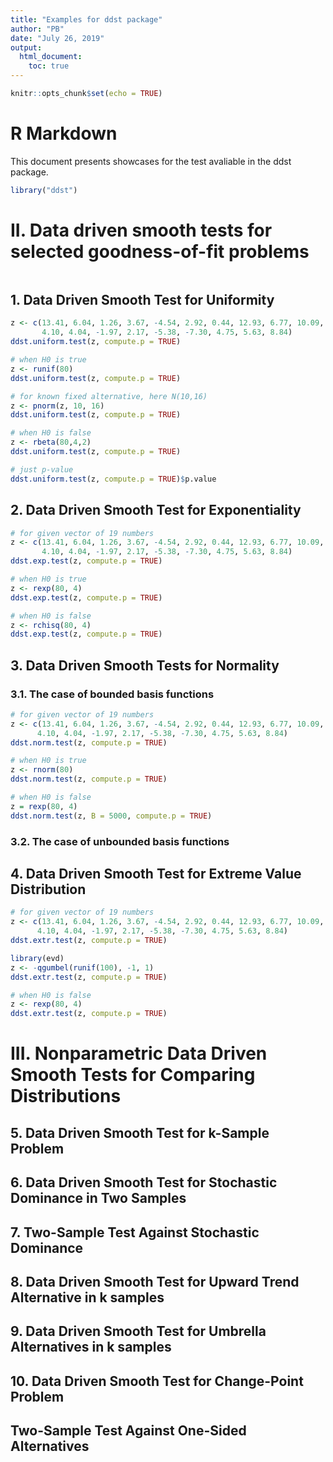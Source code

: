 ```yaml
---
title: "Examples for ddst package"
author: "PB"
date: "July 26, 2019"
output: 
  html_document:
    toc: true
---
```


```r
knitr::opts_chunk$set(echo = TRUE)
```

# R Markdown

This document presents showcases for the test avaliable in the ddst package.

```r
library("ddst")
```

# II. Data driven smooth tests for selected goodness-of-fit problems

```r
```

## 1. Data Driven Smooth Test for Uniformity

```r
z <- c(13.41, 6.04, 1.26, 3.67, -4.54, 2.92, 0.44, 12.93, 6.77, 10.09,
       4.10, 4.04, -1.97, 2.17, -5.38, -7.30, 4.75, 5.63, 8.84)
ddst.uniform.test(z, compute.p = TRUE)

# when H0 is true
z <- runif(80)
ddst.uniform.test(z, compute.p = TRUE)

# for known fixed alternative, here N(10,16)
z <- pnorm(z, 10, 16)
ddst.uniform.test(z, compute.p = TRUE)

# when H0 is false
z <- rbeta(80,4,2)
ddst.uniform.test(z, compute.p = TRUE)

# just p-value
ddst.uniform.test(z, compute.p = TRUE)$p.value
```
## 2. Data Driven Smooth Test for Exponentiality

```r
# for given vector of 19 numbers
z <- c(13.41, 6.04, 1.26, 3.67, -4.54, 2.92, 0.44, 12.93, 6.77, 10.09,
       4.10, 4.04, -1.97, 2.17, -5.38, -7.30, 4.75, 5.63, 8.84)
ddst.exp.test(z, compute.p = TRUE)

# when H0 is true
z <- rexp(80, 4)
ddst.exp.test(z, compute.p = TRUE)

# when H0 is false
z <- rchisq(80, 4)
ddst.exp.test(z, compute.p = TRUE)

```

## 3. Data Driven Smooth Tests for Normality


### 3.1. The case of bounded basis functions

```r
# for given vector of 19 numbers
z <- c(13.41, 6.04, 1.26, 3.67, -4.54, 2.92, 0.44, 12.93, 6.77, 10.09,
      4.10, 4.04, -1.97, 2.17, -5.38, -7.30, 4.75, 5.63, 8.84)
ddst.norm.test(z, compute.p = TRUE)

# when H0 is true
z <- rnorm(80)
ddst.norm.test(z, compute.p = TRUE)

# when H0 is false
z = rexp(80, 4)
ddst.norm.test(z, B = 5000, compute.p = TRUE)

```

### 3.2. The case of unbounded basis functions



## 4. Data Driven Smooth Test for Extreme Value Distribution


```r
# for given vector of 19 numbers
z <- c(13.41, 6.04, 1.26, 3.67, -4.54, 2.92, 0.44, 12.93, 6.77, 10.09,
      4.10, 4.04, -1.97, 2.17, -5.38, -7.30, 4.75, 5.63, 8.84)
ddst.extr.test(z, compute.p = TRUE)

library(evd)
z <- -qgumbel(runif(100), -1, 1)
ddst.extr.test(z, compute.p = TRUE)

# when H0 is false
z <- rexp(80, 4)
ddst.extr.test(z, compute.p = TRUE)

```

# III. Nonparametric Data Driven Smooth Tests for Comparing Distributions


## 5. Data Driven Smooth Test for k-Sample Problem


## 6. Data Driven Smooth Test for Stochastic Dominance in Two Samples


## 7. Two-Sample Test Against Stochastic Dominance



## 8. Data Driven Smooth Test for Upward Trend Alternative in k samples


## 9. Data Driven Smooth Test for Umbrella Alternatives in k samples


## 10. Data Driven Smooth Test for Change-Point Problem


## Two-Sample Test Against One-Sided Alternatives

